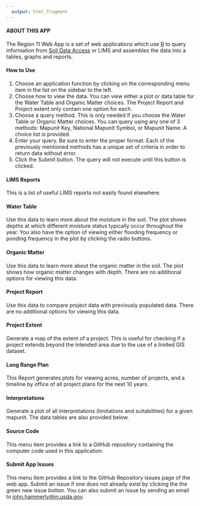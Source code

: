 ```yaml
---
  output: html_fragment
---
```

#### ABOUT THIS APP

The Region 11 Web App is a set of web applications which use [R](https://www.r-project.org/) to query information from [Soil Data Access](https://sdmdataaccess.nrcs.usda.gov/) or LIMS and assembles the data into a tables, graphs and reports.

#### How to Use

  1. Choose an application function by clicking on the corresponding menu item in the list on the sidebar to the left.
  2. Choose how to view the data.  You can view either a plot or data table for the Water Table and Organic Matter choices.  The Project Report and Project extent only contain one option for each.
  3. Choose a query method.  This is only needed if you choose the Water Table or Organic Matter choices.  You can query using any one of 3 methods:  Mapunit Key, National Mapunit Symbol, or Mapunit Name.  A choice list is provided.
  4. Enter your query.  Be sure to enter the proper format.  Each of the previously mentioned methods has a unique set of criteria in order to return data without error.
  5. Click the Submit button.  The query will not execute until this button is clicked.

#### LIMS Reports

This is a list of useful LIMS reports not easily found elsewhere.

#### Water Table

Use this data to learn more about the moisture in the soil.  The plot shows depths at which different moisture status typically occur throughout the year.  You also have the option of viewing either flooding frequency or ponding frequency in the plot by clicking the radio buttons.

#### Organic Matter

Use this data to learn more about the organic matter in the soil.  The plot shows how organic matter changes with depth.  There are no additional options for viewing this data.

#### Project Report

Use this data to compare project data with previously populated data.  There are no additional options for viewing this data.

#### Project Extent

Generate a map of the extent of a project.  This is useful for checking if a project extends beyond the intended area due to the use of a limited GIS dataset.

#### Long Range Plan

This Report generates plots for viewing acres, number of projects, and a timeline by office of all project plans for the next 10 years.

#### Interpretations

Generate a plot of all interpretations (limitations and suitabilities) for a given mapunit.  The data tables are also provided below.

#### Source Code

This menu item provides a link to a GitHub repository containing the computer code used in this application.

#### Submit App Issues

This menu item provides a link to the GitHub Repository issues page of the web app.  Submit an issue if one does not already exist by clicking the the green new issue button.  You can also submit an issue by sending an email to <john.hammerly@in.usda.gov>.

